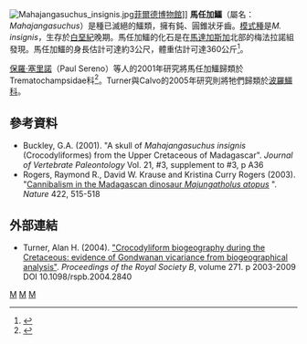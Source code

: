{{Automatic taxobox
| taxon = Mahajangasuchus
| authority = Buckley & Brochu, 1998
| status = fossil
| fossil_range = {{Fossil range|70|66}}
| image = Mahajangasuchus_BW.jpg
| image_caption = 馬任加鱷的想像圖
| subdivision_ranks = [[種|種]]
| subdivision = 
*'''馬任加鱷 ''M. insignis''''' <br><small>Buckley & Brochu, 1998</small>
}}
[[Image:Mahajangasuchus_insignis.jpg|thumb]][[菲爾德博物館|菲爾德博物館]]]]
'''馬任加鱷'''（屬名：''Mahajangasuchus''）是種已滅絕的鱷類，擁有鈍、圓錐狀牙齒。[[模式種|模式種]]是''M. insignis''，生存於[[白堊紀|白堊紀]]晚期。馬任加鱷的化石是在[[馬達加斯加|馬達加斯加]]北部的梅法拉諾組發現。馬任加鱷的身長估計可達約3公尺，體重估計可達360公斤<ref>{{Cite web |url=https://sites.google.com/site/paleofilescom/mahajangasuchus |title=存档副本 |accessdate=2012-06-11 |archive-date=2016-06-02 |archive-url=https://web.archive.org/web/20160602171623/https://sites.google.com/site/paleofilescom/mahajangasuchus |dead-url=no }}</ref>。

[[保羅·塞里諾|保羅·塞里諾]]（Paul Sereno）等人的2001年研究將馬任加鱷歸類於Trematochampsidae科<ref name=SL09>{{cite journal |last=Sereno |first=P. C. |coauthors=and Larsson, H. C. E. |year=2009 |title=Cretaceous crocodyliforms from the Sahara |journal=ZooKeys |volume=28 |issue=2009 |pages=1–143}}</ref>。Turner與Calvo的2005年研究則將牠們歸類於[[波羅鱷科|波羅鱷科]]。

==參考資料==
{{reflist}}
* Buckley, G.A. (2001). "A skull of ''Mahajangasuchus insignis'' (Crocodyliformes) from the Upper Cretaceous of Madagascar". ''Journal of Vertebrate Paleontology'' Vol. 21, #3, supplement to #3, p A36 
* Rogers, Raymond R., David W. Krause and Kristina Curry Rogers (2003). "[http://www.nature.com/nature/journal/v422/n6931/fig_tab/nature01532_F4.html Cannibalism in the Madagascan dinosaur ''Majungatholus atopus''] {{Wayback|url=http://www.nature.com/nature/journal/v422/n6931/fig_tab/nature01532_F4.html |date=20110525045619 }}". ''Nature'' 422, 515-518

==外部連結==
* Turner, Alan H. (2004). [http://www.journals.royalsoc.ac.uk/content/w439xq941burk9qh/ "Crocodyliform biogeography during the Cretaceous: evidence of Gondwanan vicariance from biogeographical analysis"]{{dead link|date=十一月 2017 |bot=InternetArchiveBot }}. ''Proceedings of the Royal Society B'', volume 271. p 2003-2009 DOI 10.1098/rspb.2004.2840
{{諾托鱷亞目|S.}}
{{taxonbar}}
{{Paleo-reptile-stub}} 
[[Category:鱷形超目|M]]
[[Category:白堊紀鱷形類|M]]
[[Category:1998年描述的分类群|M]]
{{Crocodilia-stub}}